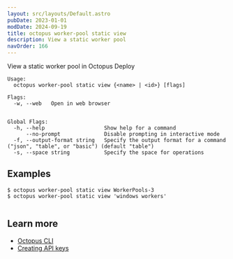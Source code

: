 ```yaml
---
layout: src/layouts/Default.astro
pubDate: 2023-01-01
modDate: 2024-09-19
title: octopus worker-pool static view
description: View a static worker pool
navOrder: 166
---
```


View a static worker pool in Octopus Deploy

```
Usage:
  octopus worker-pool static view {<name> | <id>} [flags]

Flags:
  -w, --web   Open in web browser


Global Flags:
  -h, --help                   Show help for a command
      --no-prompt              Disable prompting in interactive mode
  -f, --output-format string   Specify the output format for a command ("json", "table", or "basic") (default "table")
  -s, --space string           Specify the space for operations

```

## Examples

<SamplesInstance />

```
$ octopus worker-pool static view WorkerPools-3
$ octopus worker-pool static view 'windows workers'


```

## Learn more

- [Octopus CLI](/docs/octopus-rest-api/cli)
- [Creating API keys](/docs/octopus-rest-api/how-to-create-an-api-key)